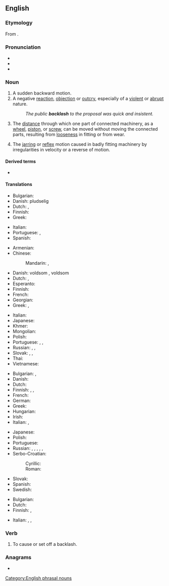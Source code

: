 ==English==
{{wikipedia|dab=backlash (disambiguation)|backlash}}

===Etymology===
From {{compound|en|back|lash}}.

===Pronunciation===
* {{IPA|en|/ˈbækˌlæʃ/}}
* {{audio|en|en-us-backlash.ogg|Audio (US)}}
* {{rhymes|en|æʃ}}

===Noun===
{{en-noun|~|es}}

# A sudden backward motion.
# A negative [[reaction]], [[objection]] or [[outcry]], especially of a [[violent]] or [[abrupt]] nature.
#: ''The public '''backlash''' to the proposal was quick and insistent.''
# {{lb|en|mechanics}} The [[distance]] through which one part of connected machinery, as a [[wheel]], [[piston]], or [[screw]], can be moved without moving the connected parts, resulting from [[loose]]ness in fitting or from wear.
# The [[jarring]] or [[reflex]] motion caused in badly fitting machinery by irregularities in velocity or a reverse of motion.

====Derived terms====
* {{l|en|techlash}}

====Translations====
{{trans-top|sudden backward motion}}
* Bulgarian: {{t+|bg|ритане}}
* Danish: pludselig {{t+|da|reaktion|c}}
* Dutch: {{t+|nl|tegenstroom}}, {{t+|nl|verzet}}
* Finnish: {{t|fi|takapotku}}
* Greek: {{t+|el|αντίδραση|f}}
{{trans-mid}}
* Italian: {{t+|it|reazione|f}}
* Portuguese: {{t+|pt|coice|m}}, {{t+|pt|reação|f}}
* Spanish: {{t+|es|reacción|m}}
{{trans-bottom}}

{{trans-top|violent or abrubt reaction}}
* Armenian: {{t-needed|hy}}
* Chinese:
*: Mandarin: {{t+|cmn|反彈|sc=Hani}}, {{t+|cmn|反弹|tr=fǎntán|sc=Hani}}
* Danish: voldsom {{t+|da|reaktion|c}}, voldsom {{t|da|protestreaktion|c}}
* Dutch: {{t+|nl|tegenstroom}}, {{t+|nl|verzet}}
* Esperanto: {{t|eo|protestreago}}
* Finnish: {{t+|fi|vastaisku}}
* French: {{t+|fr|retour de bâton|m}}
* Georgian: {{t-needed|ka}}
* Greek: {{t+|el|αντίκτυπος|m}}, {{t+|el|εξέγερση|f}}
{{trans-mid}}
* Italian: {{t+|it|contraccolpo}}
* Japanese: {{t|ja|バックラッシュ|tr=bakkurasshu|sc=Jpan}}
* Khmer: {{t-needed|km}}
* Mongolian: {{t-needed|mn}}
* Polish: {{t+|pl|sprzeciw|m}}
* Portuguese: {{t+|pt|comoção|f}}, {{t+|pt|revolta|f}}, {{t+|pt|motim|m}}
* Russian: {{qualifier|обра́тная}} {{t+|ru|реа́кция|f}}, {{t+|ru|ответка|f}} {{qualifier|slang}}, {{t+|ru|отпор|m}}
* Slovak: {{t|sk|negatívna odozva|f}}, {{t|sk|silná reakcia}}, {{t|sk|veľký odpor|m}}
* Thai: {{t-needed|th}}
* Vietnamese: {{t-needed|vi}}
{{trans-bottom}}

{{trans-top|mechanical: distance of free movement between connected parts}}
* Bulgarian: {{t+|bg|луфт}}, {{t+|bg|хлабина}}
* Danish: {{t+|da|spil|n}}
* Dutch: {{t+|nl|speling}}
* Finnish: {{t|fi|välys}}, {{t|fi|klappi}}, {{t+|fi|löysä}}
* French: {{t+|fr|jeu|m}}
* German: {{t+|de|Spiel|n}}
* Greek: {{t+|el|διάκενο|n}}
* Hungarian: {{t|hu|holtjáték}}
* Irish: {{t|ga|ligean|m}}
* Italian: {{t+|it|gioco}}, {{t+|it|passo|m}}
{{trans-mid}}
* Japanese: {{t|ja|バックラッシュ|tr=bakkurasshu|sc=Jpan}}
* Polish: {{t+|pl|luz|m}}
* Portuguese: {{t+|pt|jogo|m}}
* Russian: {{t|ru|мёртвый ход|m}}, {{t+|ru|люфт|m}}, {{t+|ru|зазо́р|m}}, {{t+|ru|люфт|m}}, {{t+|ru|зазо́р|m}}, {{t+|ru|свобо́дный ход|m}}
* Serbo-Croatian:
*: Cyrillic: {{t|sh|зазор|m}}
*: Roman: {{t+|sh|zazor}}
* Slovak: {{t|sk|vôľa|f}}
* Spanish: {{t+|es|juego|m}}
* Swedish: {{t+|sv|spel|n}}
{{trans-bottom}}

{{trans-top|jarring motion in badly fitting machinery}}
* Bulgarian: {{t+|bg|биене|n}}
* Dutch: {{t+|nl|speling}}
* Finnish: {{t|fi|välys}}, {{t|fi|klappi}}
{{trans-mid}}
* Italian: {{t|it|scuotimento|m}}, {{t|it|stridore|m}}, {{t+|it|dissonanza|f}}
{{trans-bottom}}

===Verb===
{{en-verb|backlashes|backlashing|backlashed}}

# To cause or set off a backlash.
#: {{rfquote-sense|en}}

===Anagrams===
* {{anagrams|en|a=aabchkls|black ash}}

[[Category:English phrasal nouns]]